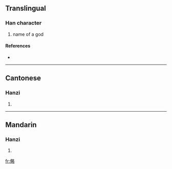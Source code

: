 ==Translingual==

===Han character===
{{Han char|rn=9|rad=人|as=11|sn=13|four=|canj=人田竹口 (OWHR)}}

# name of a god

====References====
* {{Han ref|kx=0114.210|hdz=10211.020|uh=347C|ud=13436}}

----

==Cantonese==

===Hanzi===
{{yue-hanzi|jyut=|y=leuk6}}

# {{defn|Cantonese}}

----

==Mandarin==

===Hanzi===
{{cmn-hanzi|pin=[[lüè]] ([[lüe4]])|wg=<sup>4</sup>}}

# {{defn|Mandarin}}

[[fr:㑼]]